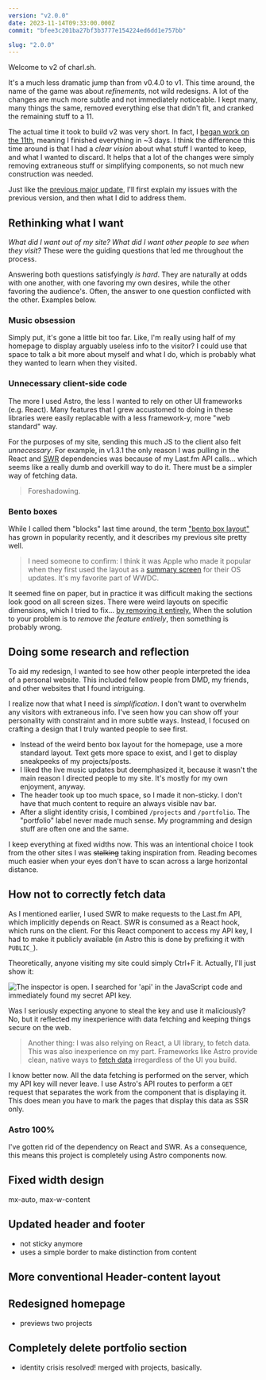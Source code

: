 ```yaml
---
version: "v2.0.0"
date: 2023-11-14T09:33:00.000Z
commit: "bfee3c201ba27bf3b3777e154224ed6dd1e757bb"

slug: "2.0.0"
---
```


Welcome to v2 of charl.sh.

It's a much less dramatic jump than from v0.4.0 to v1. This time around, the name of the game was about _refinements_, not wild redesigns. A lot of the changes are much more subtle and not immediately noticeable. I kept many, many things the same, removed everything else that didn't fit, and cranked the remaining stuff to a 11.

The actual time it took to build v2 was very short. In fact, I [began work on the 11th](https://github.com/aczw/personal-website/pull/7/commits/9d65dc205b9a94105da293b04ee21dbf40589f58), meaning I finished everything in ~3 days. I think the difference this time around is that I had a _clear vision_ about what stuff I wanted to keep, and what I wanted to discard. It helps that a lot of the changes were simply removing extraneous stuff or simplifying components, so not much new construction was needed.

Just like the [previous major update](/changelog/1.0.0), I'll first explain my issues with the previous version, and then what I did to address them.

## Rethinking what I want

_What did I want out of my site? What did I want other people to see when they visit?_ These were the guiding questions that led me throughout the process.

Answering both questions satisfyingly _is hard_. They are naturally at odds with one another, with one favoring my own desires, while the other favoring the audience's. Often, the answer to one question conflicted with the other. Examples below.

### Music obsession

Simply put, it's gone a little bit too far. Like, I'm really using half of my homepage to display arguably useless info to the visitor? I could use that space to talk a bit more about myself and what I do, which is probably what they wanted to learn when they visited.

### Unnecessary client-side code

The more I used Astro, the less I wanted to rely on other UI frameworks (e.g. React). Many features that I grew accustomed to doing in these libraries were easily replacable with a less framework-y, more "web standard" way.

For the purposes of my site, sending this much JS to the client also felt _unnecessary_. For example, in v1.3.1 the only reason I was pulling in the React and [SWR](https://swr.vercel.app/) dependencies was because of my Last.fm API calls... which seems like a really dumb and overkill way to do it. There must be a simpler way of fetching data.

> Foreshadowing.

### Bento boxes

While I called them "blocks" last time around, the term ["bento box layout"](https://bentogrids.com/) has grown in popularity recently, and it describes my previous site pretty well.

> I need someone to confirm: I think it was Apple who made it popular when they first used the layout as a [summary screen](https://apple-summary-slides.vercel.app/) for their OS updates. It's my favorite part of WWDC.

It seemed fine on paper, but in practice it was difficult making the sections look good on all screen sizes. There were weird layouts on specific dimensions, which I tried to fix... [by removing it entirely.](/changelog/1.3.0#collapsing-the-grid-on-mobile) When the solution to your problem is to _remove the feature entirely_, then something is probably wrong.

## Doing some research and reflection

To aid my redesign, I wanted to see how other people interpreted the idea of a personal website. This included fellow people from DMD, my friends, and other websites that I found intriguing.

I realize now that what I need is _simplification_. I don't want to overwhelm any visitors with extraneous info. I've seen how you can show off your personality with constraint and in more subtle ways. Instead, I focused on crafting a design that I truly wanted people to see first.

- Instead of the weird bento box layout for the homepage, use a more standard layout. Text gets more space to exist, and I get to display sneakpeeks of my projects/posts.
- I liked the live music updates but deemphasized it, because it wasn't the main reason I directed people to my site. It's mostly for my own enjoyment, anyway.
- The header took up too much space, so I made it non-sticky. I don't have that much content to require an always visible nav bar.
- After a slight identity crisis, I combined `/projects` and `/portfolio`. The "portfolio" label never made much sense. My programming and design stuff are often one and the same.

I keep everything at fixed widths now. This was an intentional choice I took from the other sites I was ~~stalking~~ taking inspiration from. Reading becomes much easier when your eyes don't have to scan across a large horizontal distance.

## How not to correctly fetch data

As I mentioned earlier, I used SWR to make requests to the Last.fm API, which implicitly depends on React. SWR is consumed as a React hook, which runs on the client. For this React component to access my API key, I had to make it publicly available (in Astro this is done by prefixing it with `PUBLIC_`).

Theoretically, anyone visiting my site could simply Ctrl+F it. Actually, I'll just show it:

![The inspector is open. I searched for 'api' in the JavaScript code and immediately found my secret API key.](./v2-api.png)

Was I seriously expecting anyone to steal the key and use it maliciously? No, but it reflected my inexperience with data fetching and keeping things secure on the web.

> Another thing: I was also relying on React, a UI library, to fetch data. This was also inexperience on my part. Frameworks like Astro provide clean, native ways to [fetch data](https://docs.astro.build/en/guides/data-fetching/) irregardless of the UI you build.

I know better now. All the data fetching is performed on the server, which my API key will never leave. I use Astro's API routes to perform a `GET` request that separates the work from the component that is displaying it. This does mean you have to mark the pages that display this data as SSR only.

### Astro 100%

I've gotten rid of the dependency on React and SWR. As a consequence, this means this project is completely using Astro components now.

## Fixed width design

mx-auto, max-w-content

## Updated header and footer

- not sticky anymore
- uses a simple border to make distinction from content

## More conventional Header-content layout

## Redesigned homepage

- previews two projects

## Completely delete portfolio section

- identity crisis resolved! merged with projects, basically.
